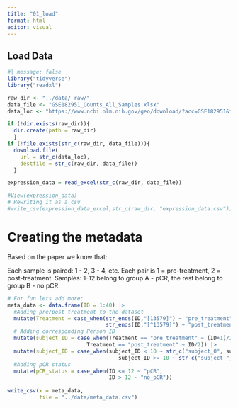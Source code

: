 ```yaml
---
title: "01_load"
format: html
editor: visual
---
```


## Load Data

```r
#| message: false
library("tidyverse")
library("readxl")
```

```r
raw_dir <- "../data/_raw/"
data_file <- "GSE182951_Counts_All_Samples.xlsx"
data_loc <- "https://www.ncbi.nlm.nih.gov/geo/download/?acc=GSE182951&format=file&file=GSE182951%5FCounts%5FAll%5FSamples%2Exlsx"

if (!dir.exists(raw_dir)){
  dir.create(path = raw_dir)
  }
if (!file.exists(str_c(raw_dir, data_file))){
  download.file(
    url = str_c(data_loc),
    destfile = str_c(raw_dir, data_file))
  }

expression_data = read_excel(str_c(raw_dir, data_file))

#View(expression_data)
# Rewriting it as a csv
#write_csv(expression_data_excel,str_c(raw_dir, "expression_data.csv"))

```

# **Creating the metadata**

Based on the paper we know that:

Each sample is paired: 1 - 2, 3 - 4, etc. Each pair is 1 = pre-treatment, 2 = post-treatment. Samples: 1-12 belong to group A - pCR, the rest belong to group B - no pCR.

```r
# For fun lets add more:
meta_data <- data.frame(ID = 1:40) |> 
  #Adding pre/post treatment to the dataset
  mutate(Treatment = case_when(str_ends(ID,"[13579]") ~ "pre_treatment",
                               str_ends(ID,"[^13579]") ~ "post_treatment")) |>
  # Adding corresponding Person ID
  mutate(subject_ID = case_when(Treatment == "pre_treatment" ~ (ID+1)/2,
                         Treatment == "post_treatment" ~ ID/2)) |> 
  mutate(subject_ID = case_when(subject_ID < 10 ~ str_c("subject_0", subject_ID),
                                   subject_ID >= 10 ~ str_c("subject_", subject_ID))) |> 
  #Adding pCR status
  mutate(pCR_status = case_when(ID <= 12 ~ "pCR",
                                ID > 12 ~ "no_pCR"))
  
write_csv(x = meta_data,
          file = "../data/meta_data.csv")

```
